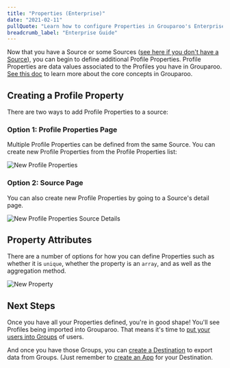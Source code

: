 ```yaml
---
title: "Properties (Enterprise)"
date: "2021-02-11"
pullQuote: "Learn how to configure Properties in Grouparoo's Enterprise Edition."
breadcrumb_label: "Enterprise Guide"
---
```


Now that you have a Source or some Sources ([see here if you don't have a Source](/docs/config/sources/enterprise)), you can begin to define additional Profile Properties. Profile Properties are data values associated to the Profiles you have in Grouparoo. [See this doc](/docs/getting-started/product-concepts) to learn more about the core concepts in Grouparoo.

## Creating a Profile Property

There are two ways to add Profile Properties to a source:

### Option 1: Profile Properties Page

Multiple Profile Properties can be defined from the same Source. You can create new Profile Properties from the Profile Properties list:

<Image
  centered
  source="New Profile Properties"
  alt="New Profile Properties"
  src="docs/guides/new-profile-properties.png"
  width={820}
  height={414}
/>

### Option 2: Source Page

You can also create new Profile Properties by going to a Source's detail page.

<Image
  centered
  source="New Profile Properties Source Details"
  alt="New Profile Properties Source Details"
  src="docs/guides/new-profile-properties-source-detail.png"
  width={820}
  height={414}
/>

## Property Attributes

There are a number of options for how you can define Properties such as whether it is `unique`, whether the property is an `array`, and as well as the aggregation method.

<Image
  centered
  source="New Property"
  alt="New Property"
  src="docs/guides/add-profile-property.png"
  width={820}
  height={414}
/>

## Next Steps

Once you have all your Properties defined, you're in good shape! You'll see Profiles being imported into Grouparoo. That means it's time to [put your users into Groups](/docs/config/groups/enterprise) of users.

And once you have those Groups, you can [create a Destination](/docs/config/destinations/enterprise) to export data from Groups. (Just remember to [create an App](/docs/config/apps/enterprise) for your Destination.
